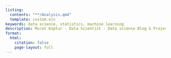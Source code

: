 ```yaml
---
listing:
  contents: "**/Analysis.qmd"
  template: custom.ejs
keywords: data science, statistics, machine learning
description: Murat Koptur - Data Scientist - Data science Blog & Projects - Publications List.
format:
  html:
    citation: false
    page-layout: full
---
```

